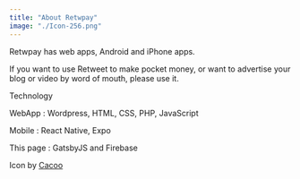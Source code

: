 ---
title: "About Retwpay"
image: "./Icon-256.png"
---

Retwpay has web apps, Android and iPhone apps.

If you want to use Retweet to make pocket money, or want to advertise your blog or video by word of mouth, please use it.

Technology

WebApp : Wordpress, HTML, CSS, PHP, JavaScript

Mobile : React Native, Expo

This page : GatsbyJS and Firebase

Icon by <a href="https://cacoo.com/ja/" target="_blank" rel="nofollow noopener noreferrer" aria-label="External Link"><Underlining color={Theme.colors.tertiary} hoverColor={Theme.colors.secondary}>Cacoo</Underlining></a>